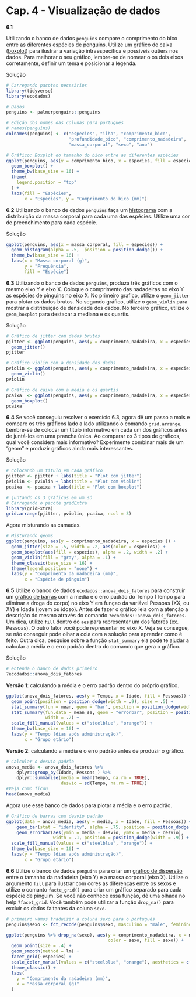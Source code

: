 # Cap. 4  - Visualização de dados {-}

**6.1**

Utilizando o banco de dados `penguins` compare o comprimento do bico entre as diferentes espécies de penguins. Utilize um gráfico de caixa ([boxplot](https://analises-ecologicas.netlify.app/cap6.html#gr%C3%A1fico-de-caixa-boxplot)) para ilustrar a variação intraespecífica e possíveis outiers nos dados. Para melhorar o seu gráfico, lembre-se de nomear o os dois eixos corretamente, definir um tema e posicionar a legenda.

 Solução

```r

# Carregando pacotes necesários
library(tidyverse)
library(ecodados)

# Dados
penguins <- palmerpenguins::penguins

# Edição dos nomes das colunas para português 
# names(penguins)
colnames(penguins) <- c("especies", "ilha", "comprimento_bico", 
                        "profundidade_bico", "comprimento_nadadeira", 
                        "massa_corporal", "sexo", "ano")

# Gráfico: Boxplot do tamanho do bico entre as diferentes espécies
ggplot(penguins, aes(y = comprimento_bico, x = especies, fill = especies)) +
  geom_boxplot() +
  theme_bw(base_size = 16) +
  theme(
    legend.position = "top"
  ) +
  labs(fill = "Espécies",
       x = "Espécies", y = "Comprimento do bico (mm)")
```

**6.2**
Utilizando o banco de dados `penguins` faça um [histograma](https://analises-ecologicas.netlify.app/cap6.html#histograma-histogram) com a distribuição da massa corporal para cada uma das espécies. Utilize uma cor de preenchimento para cada espécie.

 Solução

```r
ggplot(penguins, aes(x = massa_corporal, fill = especies)) +
  geom_histogram(alpha = .5,  position = position_dodge()) +
  theme_bw(base_size = 16) +
  labs(x = "Massa corporal (g)",
       y = "Frequência",
       fill = "Espécie")
```

**6.3**
Utilizando o banco de dados `penguins`, produza três gráficos com o mesmo eixo Y e eixo X. Coloque o comprimento das nadadeiras no eixo Y as espécies de pinguins no eixo X. No primeiro grafico, utilize o `geom_jitter` para plotar os dados brutos. No segundo gráfico, utilize o `geom_violin` para mostrar a distribuição de densidade dos dados. No terceiro gráfico, utilize o `geom_boxplot` para destacar a mediana e os quartis.

 Solução

```r
# Gráfico de jitter com dados brutos
pjitter <- ggplot(penguins, aes(y = comprimento_nadadeira, x = especies )) +
  geom_jitter()
pjitter

# Gráfico violin com a densidade dos dados
pviolin <- ggplot(penguins, aes(y = comprimento_nadadeira, x = especies )) +
  geom_violin()
pviolin

# Gráfico de caixa com a media e os quartis
pcaixa  <- ggplot(penguins, aes(y = comprimento_nadadeira, x = especies )) +
  geom_boxplot()
pcaixa

```

**6.4**
Se você conseguiu resolver o exercício 6.3, agora dê um passo a mais e compare os três gráficos lado a lado utilizando o comando `grid.arrange`. Lembre-se de colocar um título informativo em cada um dos gráficos antes de juntá-los em uma prancha única. Ao comparar os 3 tipos de gráficos, qual você considera mais informativo? Experimente combinar mais de um "geom" e produzir gráficos ainda mais interessantes.

 Solução

```r
# colocando um título em cada gráfico
pjitter <- pjitter + labs(title = "Plot com jitter")
pviolin <- pviolin + labs(title = "Plot com violin")
pcaixa  <- pcaixa + labs(title = "Plot com boxplot")

# juntando os 3 gráficos em um só
# Carregando o pacote gridExtra
library(gridExtra)
grid.arrange(pjitter, pviolin, pcaixa, ncol = 3)

```

Agora misturando as camadas.

```r
# Misturando geoms
ggplot(penguins, aes(y = comprimento_nadadeira, x = especies )) +
  geom_jitter(size = .5, width = .2, aes(color = especies)) +
  geom_boxplot(aes(fill = especies), alpha = .2, width = .2) +
  geom_violin(fill = "gray", alpha = .1) +
  theme_classic(base_size = 16) +
  theme(legend.position = "none") +
  labs(y = "Comprimento da nadadeira (mm)",
       x = "Espécie de pinguim")

```

**6.5**
Utilize o banco de dados `ecodados::anova_dois_fatores` para construir um [gráfico de barras](https://analises-ecologicas.netlify.app/cap6.html#gr%C3%A1fico-de-barras-bar-plot) com a média e o erro padrão do Tempo (Tempo para eliminar a droga do corpo) no eixo Y em funçao da variável Pessoas (XX, ou XY) e Idade (jovem ou idoso). Antes de fazer o gráfico leia com a atenção a descrição do mesmo através do comando `?ecodados::anova_dois_fatores`. Um dica, utilize `fill` dentro do `aes` para representar um dos fatores (ex. Pessoas). O outro fator você pode representar no eixo X. Veja se consegue, se não conseguir pode olhar a cola com a solução para aprender como é feito. Outra dica, pesquise sobre a função `stat_summary` ela pode te ajudar a calcular a média e o erro padrão dentro do comando que gera o gráfico.

 Solução

```r
# entenda o banco de dados primeiro
?ecodados::anova_dois_fatores
```

**Versão 1**: calculando a média e o erro padrão dentro do próprio gráfico.

```r
ggplot(anova_dois_fatores, aes(y = Tempo, x = Idade, fill = Pessoas)) +
  geom_point(position = position_dodge(width = .9), size = .5) +
  stat_summary(fun = mean, geom = "bar", position = position_dodge(width = .9), alpha = .75) +
  stat_summary(fun.data = mean_se, geom = "errorbar", position = position_dodge(width = .9), 
               width = .2) +
  scale_fill_manual(values = c("steelblue", "orange")) +
  theme_bw(base_size = 16) +
  labs(y = "Tempo (dias após administração)",
       x = "Grupo etário")
```

**Versão 2**: calculando a média e o erro padrão antes de produzir o gráfico.

```r
# Calcular o desvio padrão 
anova_media <- anova_dois_fatores %>% 
    dplyr::group_by(Idade, Pessoas ) %>% 
    dplyr::summarise(media = mean(Tempo, na.rm = TRUE),
                     desvio = sd(Tempo, na.rm = TRUE))
#Veja como ficou 
head(anova_media)

```

Agora use esse banco de dados para plotar a média e o erro padrão.

```r
# Gráfico de barras com desvio padrão
ggplot(data = anova_media, aes(y = media, x = Idade, fill = Pessoas)) +
    geom_bar(stat = "identity", alpha = .75, position = position_dodge()) +
    geom_errorbar(aes(ymin = media - desvio, ymax = media + desvio), 
                  width = .1, position = position_dodge(width = .9)) +
  scale_fill_manual(values = c("steelblue", "orange")) +
  theme_bw(base_size = 16) +
  labs(y = "Tempo (dias após administração)",
       x = "Grupo etário")
```

**6.6**
Utilize o banco de dados `penguins` para criar um [gráfico de dispersão](https://analises-ecologicas.netlify.app/cap6.html#gr%C3%A1fico-de-dispers%C3%A3o-scatter-plot) entre o tamanho da nadadeira (eixo Y) e a massa corporal (eixo X). Utilize o argumento `fill` para ilustrar com cores as diferenças entre os sexos e utilize o comanto `facte_grid()` para criar um gráfico separado para cada espécie de pinguim. Se você não conhece essa função, dê uma olhada no help `?facet_grid`. Você também pode utilizar a função `drop_na()` para excluir os dados faltantes da coluna `sexo`.

```r
# primeiro vamos traduizir a coluna sexo para o português
penguins$sexo <- fct_recode(penguins$sexo, masculino = "male", feminino = "female")

ggplot(penguins %>% drop_na(sexo), aes(y = comprimento_nadadeira, x = massa_corporal, 
                                       color = sexo, fill = sexo)) +
  geom_point(size = .4) +
  geom_smooth(method = lm) +
  facet_grid(~especies) +
  scale_color_manual(values = c("steelblue", "orange"), aesthetics = c("fill", "color")) +
  theme_classic() +
  labs(
    y = "Comprimento da nadadeira (mm)",
    x = "Massa corporal (g)"
  ) 


```

